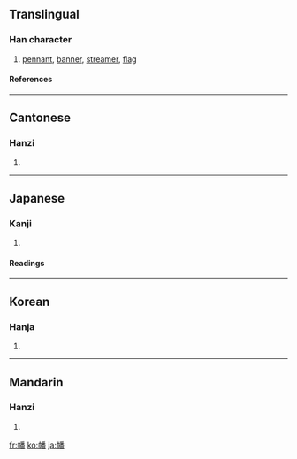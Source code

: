 ==Translingual==
===Han character===
{{Han char|rn=50|rad=巾|as=12|sn=15|four=4226<sub>9</sub>|canj=中月竹木田 (LBHDW)}}
# [[pennant]], [[banner]], [[streamer]], [[flag]]
====References====
{{Han ref|kx=0336.260|dkj=09086|dj=0643.240|hdz=10754.140|uh=5E61|ud=24161|bh=BC6E|bd=48238}}
----
==Cantonese==
===Hanzi===
{{yue-hanzi|jyut=|y=faan1}}
# {{defn|Cantonese}}
----
==Japanese==
===Kanji===
{{ja-kanji|grade=|rs=巾12}}
# {{defn|Japanese}} 
====Readings====
{{ja-readings|on=[[はん]] (han), [[ほん]] (hon)|kun=[[はた]] (hata)}}
----
==Korean==
===Hanja===
{{ko-hanja|hangeul=번|rv=beon|mr=pŏn}}
# {{defn|Korean}}
----
==Mandarin==
===Hanzi===
{{cmn-hanzi|pin=[[fān]] ([[fan1]])|wg=fan<sup>1</sup>}}
# {{defn|Mandarin}}

[[fr:幡]]
[[ko:幡]]
[[ja:幡]]